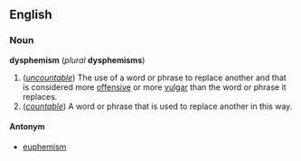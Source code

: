 ==English==
===Noun===
'''dysphemism''' (''plural'' '''dysphemisms''')

#(''[[uncountable]]'') The use of a word or phrase to replace another and that is considered more [[offensive]] or more [[vulgar]] than the word or phrase it replaces.
#(''[[countable]]'') A word or phrase that is used to replace another in this way.

====Antonym====
*[[euphemism]]